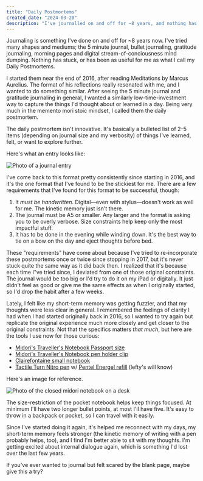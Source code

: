 ```yaml
---
title: "Daily Postmortems"
created_date: "2024-03-20"
description: "I've journalled on and off for ~8 years, and nothing has been as sticky as the format I call Daily Postmortems."
---
```


Journaling is something I've done on and off for ~8 years now. I've tried many shapes and mediums; the 5 minute journal, bullet journaling, gratitude journaling, morning pages and digital stream-of-conciousness mind dumping. Nothing has stuck, or has been as useful for me as what I call my Daily Postmortems.

I started them near the end of 2016, after reading Meditations by Marcus Aurelius. The format of his reflections really resonated with me, and I wanted to do something similar. After seeing the 5 minute journal and gratitude journaling in general, I wanted a similarly low-time-investment way to capture the things I'd thought about or learned in a day. Being very much in the memento mori stoic mindset, I called them the daily postmortem.

The daily postmortem isn't innovative. It's basically a bulleted list of 2–5 items (depending on journal size and my verbosity) of things I've learned, felt, or want to explore further.

Here's what an entry looks like:

<Image src="https://s.alexcaza.com/IMG_5810-1710976237.jpg" alt="Photo of a journal entry" width={500} height={811} />

I've come back to this format pretty consistently since starting in 2016, and it's the one format that I've found to be the stickiest for me. There are a few requirements that I've found for this format to be successful, though:

1. It _must be handwritten_. Digital—even with stylus—doesn't work as well for me. The kinetic memory just isn't there.
2. The journal must be A5 or smaller. Any larger and the format is asking you to be overly verbose. Size constraints help keep only the most impactful stuff.
3. It has to be done in the evening while winding down. It's the best way to tie on a bow on the day and eject thoughts before bed.

These "requirements" have come about because I've tried to re-incorporate these postmortems once or twice since stopping in 2017, but it's never stuck quite the same way as it did back then. I realized that it's because each time I"ve tried since, I deviated from one of those original constraints. The journal would be too big or I'd try to do it on my iPad or digitally. It just didn't feel as good or give me the same effects as when I originally started, so I'd drop the habit after a few weeks.

Lately, I felt like my short-term memory was getting fuzzier, and that my thoughts were less clear in general. I remembered the feelings of clarity I had when I had started originally back in 2016, so I wanted to try again but replicate the original experience much more closely and get closer to the original constraints. Not that the specifics matters _that much_, but here are the tools I use now for those curious:
- [Midori's Traveller's Notebook Passport size](https://shop.travelerscompanyusa.com/products/travelers-notebook-passport-size-black)
- [Midori's Traveller's Notebook pen holder clip](https://shop.travelerscompanyusa.com/products/travelers-notebook-penholder-m-black)
- [Clairefontaine small notebook](https://www.clairefontaine.com/gb/3225-3599-carnet-pique-11x17cm-96-pages-grands-carreaux-couleur-aleatoire-3601c.html#/234-rulings-96/235-format-90x140)
- [Tactile Turn Nitro pen](https://tactileturn.com/products/nitro) w/ [Pentel Energel refill](https://www.pentel.com/products/energel-gel-pen-refill-lrn5?_pos=1&_sid=7842eb576&_ss=r) (lefty's will know)

Here's an image for reference.

<Image src="https://s.alexcaza.com/IMG_5813-1710976169.jpg" alt="Photo of the closed midori notebook on a desk" width={500} height={500} />

The size-restriction of the pocket notebook helps keep things focused. At minimum I'll have two longer bullet points, at most I'll have five. It's easy to throw in a backpack or pocket, so I can travel with it easily.

Since I've started doing it again, it's helped me reconnect with my days, my short-term memory feels stronger (the kinetic memory of writing with a pen probably helps, too), and I find I'm better able to sit with my thoughts. I'm getting excited about internal dialogue again, which is something I'd lost over the last few years.

If you've ever wanted to journal but felt scared by the blank page, maybe give this a try?
